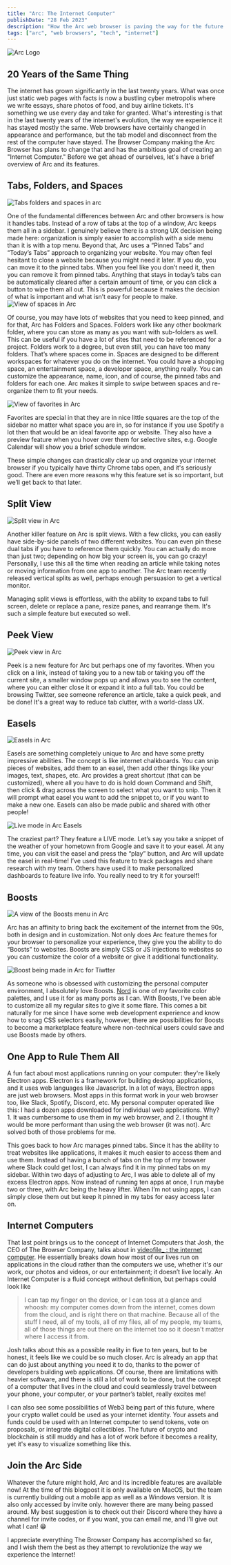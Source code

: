 ```yaml
---
title: "Arc: The Internet Computer"
publishDate: "28 Feb 2023"
description: "How the Arc web browser is paving the way for the future of consumer computers"
tags: ["arc", "web browsers", "tech", "internet"]
---
```



<Image
src="https://res.cloudinary.com/df9dofjus/image/upload/v1678295026/arc-browser-blog-post/s3udhcext52umxrydoum.png"
alt="Arc Logo"
width={1450}
height={1000}
/>

## 20 Years of the Same Thing

The internet has grown significantly in the last twenty years. What was once just static web pages with facts is now a bustling cyber metropolis where we write essays, share photos of food, and buy airline tickets. It's something we use every day and take for granted. What's interesting is that in the last twenty years of the internet's evolution, the way we experience it has stayed mostly the same. Web browsers have certainly changed in appearance and performance, but the tab model and disconnect from the rest of the computer have stayed. The Browser Company making the Arc Browser has plans to change that and has the ambitious goal of creating an "Internet Computer." Before we get ahead of ourselves, let's have a brief overview of Arc and its features.

## Tabs, Folders, and Spaces
<Image
src="https://res.cloudinary.com/df9dofjus/image/upload/v1678294127/arc-browser-blog-post/skdp4gdysro6bmmipgkb.png"
alt="Tabs folders and spaces in arc"
width={1450}
height={1000}
/>

One of the fundamental differences between Arc and other browsers is how it handles tabs. Instead of a row of tabs at the top of a window, Arc keeps them all in a sidebar. I genuinely believe there is a strong UX decision being made here: organization is simply easier to accomplish with a side menu than it is with a top menu. Beyond that, Arc uses a “Pinned Tabs” and “Today’s Tabs” approach to organizing your website. You may often feel hesitant to close a website because you might need it later. If you do, you can move it to the pinned tabs. When you feel like you don’t need it, then you can remove it from pinned tabs. Anything that stays in today’s tabs can be automatically cleared after a certain amount of time, or you can click a button to wipe them all out. This is powerful because it makes the decision of what is important and what isn’t easy for people to make.
<Image
src="https://res.cloudinary.com/df9dofjus/image/upload/v1678294257/arc-browser-blog-post/pkslbdu6vwxmhcsfpiah.png"
alt="View of spaces in Arc"
width={1450}
height={1000}
/>

Of course, you may have lots of websites that you need to keep pinned, and for that, Arc has Folders and Spaces. Folders work like any other bookmark folder, where you can store as many as you want with sub-folders as well. This can be useful if you have a lot of sites that need to be referenced for a project. Folders work to a degree, but even still, you can have too many folders. That’s where spaces come in. Spaces are designed to be different workspaces for whatever you do on the internet. You could have a shopping space, an entertainment space, a developer space, anything really. You can customize the appearance, name, icon, and of course, the pinned tabs and folders for each one. Arc makes it simple to swipe between spaces and re-organize them to fit your needs.

<Image
src="https://res.cloudinary.com/df9dofjus/image/upload/v1678294333/arc-browser-blog-post/c3rjxfzg9fd2f5wjkdje.png"
alt="View of favorites in Arc"
width={912}
height={528}
/>

Favorites are special in that they are in nice little squares are the top of the sidebar no matter what space you are in, so for instance if you use Spotify a lot then that would be an ideal favorite app or website. They also have a preview feature when you hover over them for selective sites, e.g. Google Calendar will show you a brief schedule window.

These simple changes can drastically clear up and organize your internet browser if you typically have thirty Chrome tabs open, and it's seriously good. There are even more reasons why this feature set is so important, but we’ll get back to that later.

## Split View

<Image
src="https://res.cloudinary.com/df9dofjus/image/upload/v1678294406/arc-browser-blog-post/riqyizem3k19rq7gjcot.png"
alt="Split view in Arc"
width={1450}
height={1000}
/>

Another killer feature on Arc is split views. With a few clicks, you can easily have side-by-side panels of two different websites. You can even pin these dual tabs if you have to reference them quickly. You can actually do more than just two; depending on how big your screen is, you can go crazy! Personally, I use this all the time when reading an article while taking notes or moving information from one app to another. The Arc team recently released vertical splits as well, perhaps enough persuasion to get a vertical monitor.

Managing split views is effortless, with the ability to expand tabs to full screen, delete or replace a pane, resize panes, and rearrange them. It's such a simple feature but executed so well.

## Peek View

![Peek view in Arc](https://res.cloudinary.com/df9dofjus/image/upload/v1678295158/arc-browser-blog-post/pcu6lczn2z48pvmuucte.gif)

Peek is a new feature for Arc but perhaps one of my favorites. When you click on a link, instead of taking you to a new tab or taking you off the current site, a smaller window pops up and allows you to see the content, where you can either close it or expand it into a full tab. You could be browsing Twitter, see someone reference an article, take a quick peek, and be done! It's a great way to reduce tab clutter, with a world-class UX.

## Easels

<Image
src="https://res.cloudinary.com/df9dofjus/image/upload/v1678295775/arc-browser-blog-post/jwihj6ivleo9hx90ikag.png"
alt="Easels in Arc"
width={1450}
height={1000}
/>

Easels are something completely unique to Arc and have some pretty impressive abilities. The concept is like internet chalkboards. You can snip pieces of websites, add them to an easel, then add other things like your images, text, shapes, etc. Arc provides a great shortcut (that can be customized), where all you have to do is hold down Command and Shift, then click & drag across the screen to select what you want to snip. Then it will prompt what easel you want to add the snippet to, or if you want to make a new one. Easels can also be made public and shared with other people!

![Live mode in Arc Easels](https://res.cloudinary.com/df9dofjus/image/upload/v1678295978/arc-browser-blog-post/dqk3g3sfyp34ooosaupn.gif)

The craziest part? They feature a LIVE mode. Let’s say you take a snippet of the weather of your hometown from Google and save it to your easel. At any time, you can visit the easel and press the “play” button, and Arc will update the easel in real-time! I’ve used this feature to track packages and share research with my team. Others have used it to make personalized dashboards to feature live info. You really need to try it for yourself!

## Boosts

<Image
src="https://res.cloudinary.com/df9dofjus/image/upload/v1678296116/arc-browser-blog-post/ow0z8neu9fnv3j21uor0.png"
alt="A view of the Boosts menu in Arc"
width={1450}
height={1000}
/>

Arc has an affinity to bring back the excitement of the internet from the 90s, both in design and in customization. Not only does Arc feature themes for your browser to personalize your experience, they give you the ability to do “Boosts” to websites. Boosts are simply CSS or JS injections to websites so you can customize the color of a website or give it additional functionality.

<Image
src="https://res.cloudinary.com/df9dofjus/image/upload/v1678296633/arc-browser-blog-post/m0kdu35asmm6p43t7ml8.png"
alt="Boost being made in Arc for Tiwtter"
width={1450}
height={1000}
/>

As someone who is obsessed with customizing the personal computer environment, I absolutely love Boosts. [Nord](https://nordtheme.com/) is one of my favorite color palettes, and I use it for as many ports as I can. With Boosts, I’ve been able to customize all my regular sites to give it some flare. This comes a bit naturally for me since I have some web development experience and know how to snag CSS selectors easily, however, there are possibilities for Boosts to become a marketplace feature where non-technical users could save and use Boosts made by others.

## One App to Rule Them All

A fun fact about most applications running on your computer: they're likely Electron apps. Electron is a framework for building desktop applications, and it uses web languages like Javascript. In a lot of ways, Electron apps are just web browsers. Most apps in this format work in your web browser too, like Slack, Spotify, Discord, etc. My personal computer operated like this: I had a dozen apps downloaded for individual web applications. Why? 1. It was cumbersome to use them in my web browser, and 2. I thought it would be more performant than using the web browser (it was not). Arc solved both of those problems for me.

This goes back to how Arc manages pinned tabs. Since it has the ability to treat websites like applications, it makes it much easier to access them and use them. Instead of having a bunch of tabs on the top of my browser where Slack could get lost, I can always find it in my pinned tabs on my sidebar. Within two days of adjusting to Arc, I was able to delete all of my excess Electron apps. Now instead of running ten apps at once, I run maybe two or three, with Arc being the heavy lifter. When I’m not using apps, I can simply close them out but keep it pinned in my tabs for easy access later on.

## Internet Computers

That last point brings us to the concept of Internet Computers that Josh, the CEO of The Browser Company, talks about in [videofile_ : the internet computer](https://youtu.be/v0160IirdL4). He essentially breaks down how most of our lives run on applications in the cloud rather than the computers we use, whether it's our work, our photos and videos, or our entertainment; it doesn’t live locally. An Internet Computer is a fluid concept without definition, but perhaps could look like

> I can tap my finger on the device, or I can toss at a glance and whoosh: my computer comes down from the internet, comes down from the cloud, and is right there on that machine. Because all of the stuff I need, all of my tools, all of my files, all of my people, my teams, all of those things are out there on the internet too so it doesn't matter where I access it from.


Josh talks about this as a possible reality in five to ten years, but to be honest, it feels like we could be so much closer. Arc is already an app that can do just about anything you need it to do, thanks to the power of developers building web applications. Of course, there are limitations with heavier software, and there is still a lot of work to be done, but the concept of a computer that lives in the cloud and could seamlessly travel between your phone, your computer, or your partner’s tablet, really excites me!

I can also see some possibilities of Web3 being part of this future, where your crypto wallet could be used as your internet identity. Your assets and funds could be used with an Internet computer to send tokens, vote on proposals, or integrate digital collectibles. The future of crypto and blockchain is still muddy and has a lot of work before it becomes a reality, yet it's easy to visualize something like this.

## Join the Arc Side

Whatever the future might hold, Arc and its incredible features are available now! At the time of this blogpost it is only available on MacOS, but the team is currently building out a mobile app as well as a Windows version. It is also only accessed by invite only. however there are many being passed around. My best suggestion is to check out their Discord where they have a channel for invite codes, or if you want, you can email me, and I’ll give out what I can! 😁

I appreciate everything The Browser Company has accomplished so far, and I wish them the best as they attempt to revolutionize the way we experience the Internet!
